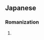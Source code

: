{{also|rin|Rin|Rín|rin-}}
==Japanese==

===Romanization===
{{ja-romaji}}

# {{ja-romanization of|りん}}